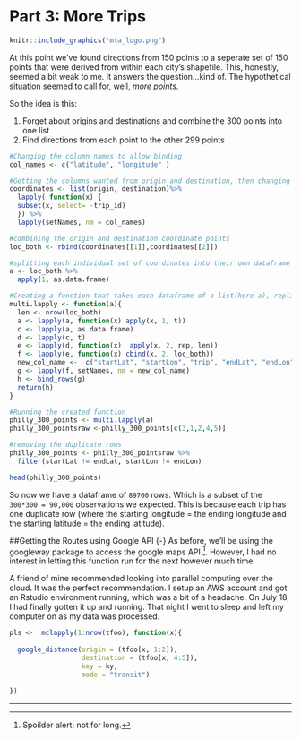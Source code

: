 # Part 3: More Trips {-}

```r
knitr::include_graphics("mta_logo.png")

```

At this point we've found directions from 150 points to a seperate set of 150 points that were derived from within each city's shapefile. 
This, honestly, seemed a bit weak to me. It answers the question...kind of. The hypothetical situation seemed to call for, well, *more points*. 

So the idea is this:
 
   1. Forget about origins and destinations and combine the 300 points into one list  
   2. Find directions from each point to the other 299 points

   
```r
#Changing the column names to allow binding
col_names <- c("latitude", "longitude" )

#Getting the columns wanted from origin and destination, then changing the column names
coordinates <- list(origin, destination)%>%
  lapply( function(x) {
  subset(x, select= -trip_id)
  }) %>%
  lapply(setNames, nm = col_names)

#combining the origin and destination coordinate points
loc_both <- rbind(coordinates[[1]],coordinates[[2]])

#splitting each individual set of coordinates into their own dataframe
a <- loc_both %>%
  apply(1, as.data.frame)

#Creating a function that takes each dataframe of a list(here a), replicates the rows the number of times needed, then creates another 2 columns where the other 300 points go (including a duplicate)
multi.lapply <- function(a){
  len <- nrow(loc_both)
  a <- lapply(a, function(x) apply(x, 1, t))
  c <- lapply(a, as.data.frame)
  d <- lapply(c, t)
  e <- lapply(d, function(x)  apply(x, 2, rep, len))
  f <- lapply(e, function(x) cbind(x, 2, loc_both))
  new_col_name <-  c("startLat", "startLon", "trip", "endLat", "endLon")
  g <- lapply(f, setNames, nm = new_col_name)
  h <- bind_rows(g)
  return(h)
}

#Running the created function
philly_300_points <- multi.lapply(a)
philly_300_pointsraw <-philly_300_points[c(3,1,2,4,5)]

#removing the duplicate rows
philly_300_points <- philly_300_pointsraw %>%
  filter(startLat != endLat, startLon != endLon)

head(philly_300_points)
```

So now we have a dataframe of `89700` rows. Which is a subset of the `300*300 = 90,000` observations we expected. This is because each trip has one duplicate row (where the starting longitude = the ending longitude and the starting latitude = the ending latitude). 

##Getting the Routes using Google API {-}
As before, we'll be using the googleway package to access the google maps API [^6]. However, I had no interest in letting this function run for the next however much time. 

A friend of mine recommended looking into parallel computing over the cloud. It was the perfect recommendation. I setup an AWS account and got an Rstudio environment running, which was a bit of a headache. On July 18, I had finally gotten it up and running. That night I went to sleep and left my computer on as my data was processed.

```r

pls <-  mclapply(1:nrow(tfoo), function(x){
  
  google_distance(origin = (tfoo[x, 1:2]),
                  destination = (tfoo[x, 4:5]),
                  key = ky,
                  mode = "transit")
  
})
```




*****
[^6]: Spoilder alert: not for long.